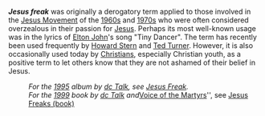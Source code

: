 '''''Jesus freak''''' was originally a derogatory term applied to those involved in the [[Jesus Movement]] of the [[1960s]] and [[1970s]] who were often considered overzealous in their passion for [[Jesus]]. Perhaps its most well-known usage was in the lyrics of [[Elton John]]'s song "Tiny Dancer". 
The term has recently been used frequently by [[Howard Stern]] and [[Ted Turner]]. However, it is also occasionally used today by [[Christians]], especially Christian youth, as a positive term to let others know that they are not ashamed of their belief in Jesus.
 
:''For the [[1995]] album by [[dc Talk]], see [[Jesus Freak]].''
:''For the [[1999]] book by [[dc Talk]] and ''[[Voice_of_the_martyrs|Voice of the Martyrs]]'', see [[Jesus Freaks (book)]]